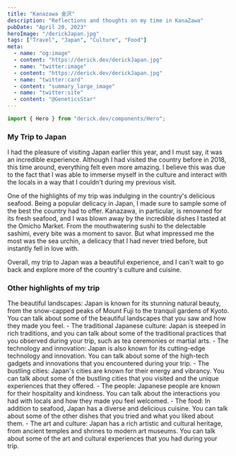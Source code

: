 ```yaml
---
title: "Kanazawa 金沢"
description: "Reflections and thoughts on my time in KanaZawa"
pubDate: "April 20, 2023"
heroImage: "/derickJapan.jpg"
tags: ["Travel", "Japan", "Culture", "Food"]
meta:
  - name: "og:image"
  - content: "https://derick.dev/derickJapan.jpg"
  - name: "twitter:image"
  - content: "https://derick.dev/derickJapan.jpg"
  - name: "twitter:card"
  - content: "summary_large_image"
  - name: "twitter:site"
  - content: "@GeneticsStar"
---
```


```ts
import { Hero } from "derick.dev/components/Hero";
```

<h3 
    class='text-white'
>
My Trip to Japan
</h3>

I had the pleasure of visiting Japan earlier this year, and I must say, it was an incredible experience. Although I had visited the country before in 2018, this time around, everything felt even more amazing. I believe this was due to the fact that I was able to immerse myself in the culture and interact with the locals in a way that I couldn't during my previous visit.

One of the highlights of my trip was indulging in the country's delicious seafood. Being a popular delicacy in Japan, I made sure to sample some of the best the country had to offer. Kanazawa, in particular, is renowned for its fresh seafood, and I was blown away by the incredible dishes I tasted at the Omicho Market. From the mouthwatering sushi to the delectable sashimi, every bite was a moment to savor. But what impressed me the most was the sea urchin, a delicacy that I had never tried before, but instantly fell in love with.

Overall, my trip to Japan was a beautiful experience, and I can't wait to go back and explore more of the country's culture and cuisine.

<h3 
    class='text-white'
>
Other highlights of my trip
</h3>

<p
    class='dark:text-slate-50'
>
The beautiful landscapes: Japan is known for its stunning natural beauty, from the snow-capped peaks of Mount Fuji to the tranquil gardens of Kyoto. You can talk about some of the beautiful landscapes that you saw and how they made you feel.
- The traditional Japanese culture: Japan is steeped in rich traditions, and you can talk about some of the traditional practices that you observed during your trip, such as tea ceremonies or martial arts.
- The technology and innovation: Japan is also known for its cutting-edge technology and innovation. You can talk about some of the high-tech gadgets and innovations that you encountered during your trip.
- The bustling cities: Japan's cities are known for their energy and vibrancy. You can talk about some of the bustling cities that you visited and the unique experiences that they offered.
- The people: Japanese people are known for their hospitality and kindness. You can talk about the interactions you had with locals and how they made you feel welcomed.
- The food: In addition to seafood, Japan has a diverse and delicious cuisine. You can talk about some of the other dishes that you tried and what you liked about them.
- The art and culture: Japan has a rich artistic and cultural heritage, from ancient temples and shrines to modern art museums. You can talk about some of the art and cultural experiences that you had during your trip.


</p>
